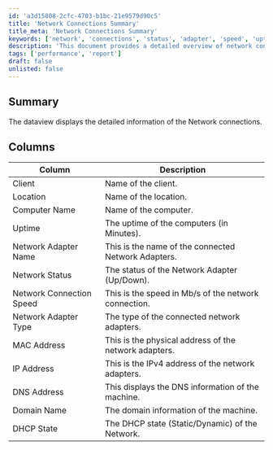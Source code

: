 ```yaml
---
id: 'a3d15808-2cfc-4703-b1bc-21e9579d90c5'
title: 'Network Connections Summary'
title_meta: 'Network Connections Summary'
keywords: ['network', 'connections', 'status', 'adapter', 'speed', 'uptime', 'client', 'location']
description: 'This document provides a detailed overview of network connections, including information about client names, locations, computer names, uptime, network adapter details, connection speeds, and more. It serves as a comprehensive guide for understanding the status and configuration of network connections within a system.'
tags: ['performance', 'report']
draft: false
unlisted: false
---
```

## Summary

The dataview displays the detailed information of the Network connections.

## Columns

| Column                     | Description                                                    |
|----------------------------|----------------------------------------------------------------|
| Client                     | Name of the client.                                           |
| Location                   | Name of the location.                                        |
| Computer Name              | Name of the computer.                                       |
| Uptime                     | The uptime of the computers (in Minutes).                   |
| Network Adapter Name       | This is the name of the connected Network Adapters.          |
| Network Status             | The status of the Network Adapter (Up/Down).                |
| Network Connection Speed    | This is the speed in Mb/s of the network connection.        |
| Network Adapter Type       | The type of the connected network adapters.                  |
| MAC Address                | This is the physical address of the network adapters.        |
| IP Address                 | This is the IPv4 address of the network adapters.           |
| DNS Address                | This displays the DNS information of the machine.           |
| Domain Name                | The domain information of the machine.                      |
| DHCP State                 | The DHCP state (Static/Dynamic) of the Network.            |













